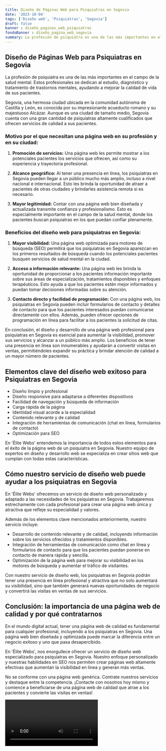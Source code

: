 ```yaml
---
title: Diseño de Páginas Web para Psiquiatras en Segovia
date: '2023-10-04'
tags: ['Diseño web', 'Psiquiatras', 'Segovia']
draft: false
banner : diseño_paginas_web_psiquiatras
fondoBanner : diseño_pagina_web_segovia
summary: La profesión de psiquiatra es una de las más importantes en el campo de la salud mental. Estos profesionales se dedican al estudio, diagnóstico y tratamiento de trastornos mentales, ayudando a mejorar la calidad de vida de sus pacientes.
---
```


## Diseño de Páginas Web para Psiquiatras en Segovia

La profesión de psiquiatra es una de las más importantes en el campo de la salud mental. Estos profesionales se dedican al estudio, diagnóstico y tratamiento de trastornos mentales, ayudando a mejorar la calidad de vida de sus pacientes.

Segovia, una hermosa ciudad ubicada en la comunidad autónoma de Castilla y León, es conocida por su impresionante acueducto romano y su majestuoso Alcázar. Aunque es una ciudad de tamaño medio, Segovia cuenta con una gran cantidad de psiquiatras altamente cualificados que ofrecen servicios de calidad a sus pacientes.

### Motivo por el que necesitan una página web en su profesión y en su ciudad:

1. **Promoción de servicios:** Una página web les permite mostrar a los potenciales pacientes los servicios que ofrecen, así como su experiencia y trayectoria profesional.

2. **Alcance geográfico:** Al tener una presencia en línea, los psiquiatras en Segovia pueden llegar a un público mucho más amplio, incluso a nivel nacional e internacional. Esto les brinda la oportunidad de atraer a pacientes de otras ciudades y brindarles asistencia remota si es necesario.

3. **Mayor legitimidad:** Contar con una página web bien diseñada y actualizada transmite confianza y profesionalismo. Esto es especialmente importante en el campo de la salud mental, donde los pacientes buscan psiquiatras en los que puedan confiar plenamente.

### Beneficios del diseño web para psiquiatras en Segovia:

1. **Mayor visibilidad:** Una página web optimizada para motores de búsqueda (SEO) permitirá que los psiquiatras en Segovia aparezcan en los primeros resultados de búsqueda cuando los potenciales pacientes busquen servicios de salud mental en la ciudad.

2. **Acceso a información relevante:** Una página web les brinda la oportunidad de proporcionar a los pacientes información importante sobre sus áreas de especialización, tratamientos disponibles y enfoques terapéuticos. Esto ayuda a que los pacientes estén mejor informados y puedan tomar decisiones informadas sobre su atención.

3. **Contacto directo y facilidad de programación:** Con una página web, los psiquiatras en Segovia pueden incluir formularios de contacto y detalles de contacto para que los pacientes interesados puedan comunicarse directamente con ellos. Además, pueden ofrecer opciones de programación en línea para facilitar a los pacientes la solicitud de citas.

En conclusión, el diseño y desarrollo de una página web profesional para psiquiatras en Segovia es esencial para aumentar la visibilidad, promover sus servicios y alcanzar a un público más amplio. Los beneficios de tener una presencia en línea son innumerables y ayudarán a convertir visitas en ventas, permitiéndoles expandir su práctica y brindar atención de calidad a un mayor número de pacientes.

<GifSeo />

<Cta />

## Elementos clave del diseño web exitoso para Psiquiatras en Segovia

- Diseño limpio y profesional
- Diseño responsive para adaptarse a diferentes dispositivos
- Facilidad de navegación y búsqueda de información
- Carga rápida de la página
- Identidad visual acorde a la especialidad
- Contenido relevante y de calidad
- Integración de herramientas de comunicación (chat en línea, formularios de contacto)
- Optimización para SEO

En 'Élite Webs' entendemos la importancia de todos estos elementos para el éxito de la página web de un psiquiatra en Segovia. Nuestro equipo de expertos en diseño y desarrollo web se especializa en crear sitios web que cumplan con todas estas características.

## Cómo nuestro servicio de diseño web puede ayudar a los psiquiatras en Segovia

En 'Élite Webs' ofrecemos un servicio de diseño web personalizado y adaptado a las necesidades de los psiquiatras en Segovia. Trabajaremos estrechamente con cada profesional para crear una página web única y atractiva que refleje su especialidad y valores.

Además de los elementos clave mencionados anteriormente, nuestro servicio incluye:

- Desarrollo de contenido relevante y de calidad, incluyendo información sobre los servicios ofrecidos y tratamientos disponibles.
- Integración de herramientas de comunicación como chat en línea y formularios de contacto para que los pacientes puedan ponerse en contacto de manera rápida y sencilla.
- Optimización de la página web para mejorar su visibilidad en los motores de búsqueda y aumentar el tráfico de visitantes.

Con nuestro servicio de diseño web, los psiquiatras en Segovia podrán tener una presencia en línea profesional y atractiva que no solo aumentará su visibilidad, sino que también generará nuevas oportunidades de negocio y convertirá las visitas en ventas de sus servicios.

## Conclusión: la importancia de una página web de calidad y por qué contratarnos

En el mundo digital actual, tener una página web de calidad es fundamental para cualquier profesional, incluyendo a los psiquiatras en Segovia. Una página web bien diseñada y optimizada puede marcar la diferencia entre un negocio exitoso y uno que pasa desapercibido.

En 'Élite Webs', nos enorgullece ofrecer un servicio de diseño web especializado para psiquiatras en Segovia. Nuestro enfoque personalizado y nuestras habilidades en SEO nos permiten crear páginas web altamente efectivas que aumentan la visibilidad en línea y generan más ventas.

No se conforme con una página web genérica. Contrate nuestros servicios y destaque entre la competencia. ¡Contacte con nosotros hoy mismo y comience a beneficiarse de una página web de calidad que atrae a los pacientes y convierte las visitas en ventas!

<Video />

<CtaBot job='Psiquiatras' city='Segovia'/>

<Gmaps query='Segovia+españa+maps' />
